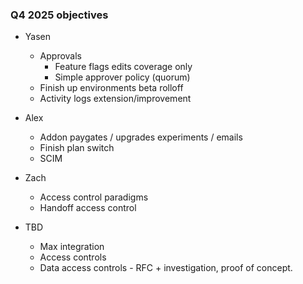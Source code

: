 ### Q4 2025 objectives

-   Yasen
    -   Approvals
        -   Feature flags edits coverage only
        -   Simple approver policy (quorum)
    -   Finish up environments beta rolloff
    -   Activity logs extension/improvement

-   Alex
    -   Addon paygates / upgrades experiments / emails
    -   Finish plan switch
    -   SCIM

-   Zach
    -   Access control paradigms
    -   Handoff access control

-   TBD
    -   Max integration
    -   Access controls
    -   Data access controls - RFC + investigation, proof of concept.